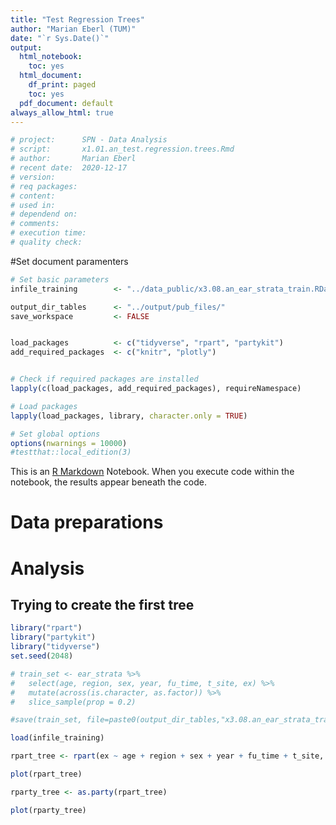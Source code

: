 ```yaml
---
title: "Test Regression Trees"
author: "Marian Eberl (TUM)"
date: "`r Sys.Date()`"
output:
  html_notebook:
    toc: yes
  html_document:
    df_print: paged
    toc: yes
  pdf_document: default
always_allow_html: true
---
```



```r
# project:      SPN - Data Analysis  
# script:       x1.01.an_test.regression.trees.Rmd  
# author:       Marian Eberl  
# recent date:  2020-12-17
# version:
# req packages: 
# content:		  
# used in:  
# dependend on:  
# comments:  
# execution time:  
# quality check: 
```

#Set document paramenters

```r

# Set basic parameters
infile_training        <- "../data_public/x3.08.an_ear_strata_train.RData"

output_dir_tables      <- "../output/pub_files/"
save_workspace         <- FALSE


load_packages          <- c("tidyverse", "rpart", "partykit")
add_required_packages  <- c("knitr", "plotly")


# Check if required packages are installed
lapply(c(load_packages, add_required_packages), requireNamespace)

# Load packages
lapply(load_packages, library, character.only = TRUE)

# Set global options
options(nwarnings = 10000)
#testthat::local_edition(3)

```


This is an [R Markdown](http://rmarkdown.rstudio.com) Notebook. When you execute code within the notebook, the results appear beneath the code. 

# Data preparations

# Analysis

## Trying to create the first tree

```r
library("rpart")
library("partykit")
library("tidyverse")
set.seed(2048)

# train_set <- ear_strata %>%
#   select(age, region, sex, year, fu_time, t_site, ex) %>% 
#   mutate(across(is.character, as.factor)) %>%
#   slice_sample(prop = 0.2)

#save(train_set, file=paste0(output_dir_tables,"x3.08.an_ear_strata_train.RData"))

load(infile_training)

rpart_tree <- rpart(ex ~ age + region + sex + year + fu_time + t_site, data=train_set)

plot(rpart_tree)

rparty_tree <- as.party(rpart_tree)

plot(rparty_tree)

```


